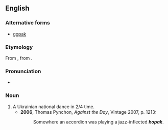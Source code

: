 ==English==

===Alternative forms===
*[[gopak]]

===Etymology===
From {{Ukr.}} {{term|гопак||tr=hopak}}, from {{term|гопати||to jump|tr=hopati}}.

===Pronunciation===
*{{IPA|/ˈhəʊpæk/}}

===Noun===
{{en-noun}}

# A Ukrainian national dance in 2/4 time.
#*'''2006''', Thomas Pynchon, ''Against the Day'', Vintage 2007, p. 1213:
#*:Somewhere an accordion was playing a jazz-inflected '''''hopak'''''.